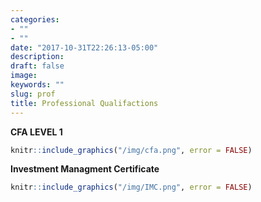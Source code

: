 ```yaml
---
categories:
- ""
- ""
date: "2017-10-31T22:26:13-05:00"
description:
draft: false
image:
keywords: ""
slug: prof
title: Professional Qualifactions
---
```


**CFA LEVEL 1**
```r
knitr::include_graphics("/img/cfa.png", error = FALSE)
```

**Investment Managment Certificate**

```r
knitr::include_graphics("/img/IMC.png", error = FALSE)
```